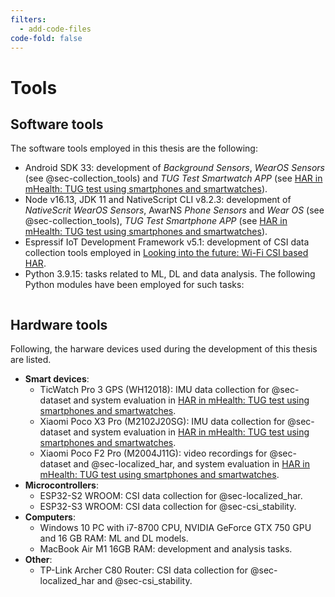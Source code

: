 ```yaml
---
filters:
  - add-code-files
code-fold: false
---
```


# Tools {.unnumbered}

## Software tools

The software tools employed in this thesis are the following:

- Android SDK 33: development of _Background Sensors_, _WearOS Sensors_ (see @sec-collection_tools) and _TUG Test Smartwatch APP_ (see [HAR in mHealth: TUG test using smartphones and smartwatches](04_tug.qmd)).
- Node v16.13, JDK 11 and NativeScript CLI v8.2.3: development of _NativeScrit WearOS Sensors_, AwarNS _Phone Sensors_ and _Wear OS_ (see @sec-collection_tools), _TUG Test Smartphone APP_ (see [HAR in mHealth: TUG test using smartphones and smartwatches](04_tug.qmd)).
- Espressif IoT Development Framework v5.1: development of CSI data collection tools employed in [Looking into the future: Wi-Fi CSI based HAR](05_wifi-csi.qmd).
- Python 3.9.15: tasks related to ML, DL and data analysis. The following Python modules have been employed for such tasks:

::: {add-from=requirements.txt filename='requirements.txt'}
```.python
```
:::

## Hardware tools

Following, the harware devices used during the development of this thesis are listed.

- **Smart devices**:
  - TicWatch Pro 3 GPS (WH12018): IMU data collection for @sec-dataset and system evaluation in [HAR in mHealth: TUG test using smartphones and smartwatches](04_tug.qmd).
  - Xiaomi Poco X3 Pro (M2102J20SG): IMU data collection for @sec-dataset and system evaluation in [HAR in mHealth: TUG test using smartphones and smartwatches](04_tug.qmd).
  - Xiaomi Poco F2 Pro (M2004J11G): video recordings for @sec-dataset and @sec-localized_har, and system evaluation in [HAR in mHealth: TUG test using smartphones and smartwatches](04_tug.qmd).
- **Microcontrollers**:
  - ESP32-S2 WROOM: CSI data collection for @sec-localized_har.
  - ESP32-S3 WROOM: CSI data collection for @sec-csi_stability.
- **Computers**:
  - Windows 10 PC with i7-8700 CPU, NVIDIA GeForce GTX 750 GPU and 16 GB RAM: ML and DL models.
  - MacBook Air M1 16GB RAM: development and analysis tasks.
- **Other**:
  - TP-Link Archer C80 Router: CSI data collection for @sec-localized_har and @sec-csi_stability.